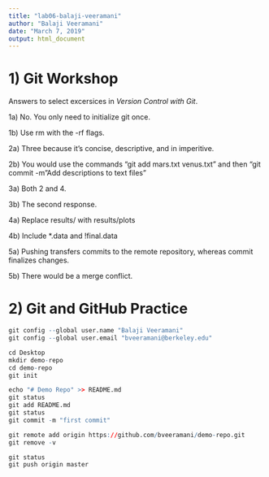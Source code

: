 ```yaml
---
title: "lab06-balaji-veeramani"
author: "Balaji Veeramani"
date: "March 7, 2019"
output: html_document
---
```


# 1) Git Workshop
Answers to select excersices in *Version Control with Git*.

1a) No. You only need to initialize git once.

1b) Use rm with the -rf flags. 

2a) Three because it's concise, descriptive, and in imperitive.

2b) You would use the commands "git add mars.txt venus.txt" and then "git commit -m "Add descriptions to text files"

3a) Both 2 and 4.

3b) The second response.

4a) Replace results/ with results/plots

4b) Include *.data and !final.data

5a) Pushing transfers commits to the remote repository, whereas commit finalizes changes.

5b) There would be a merge conflict.

#  2) Git and GitHub Practice
```r
git config --global user.name "Balaji Veeramani"
git config --global user.email "bveeramani@berkeley.edu"

cd Desktop
mkdir demo-repo
cd demo-repo
git init

echo "# Demo Repo" >> README.md
git status
git add README.md
git status
git commit -m "first commit"

git remote add origin https://github.com/bveeramani/demo-repo.git
git remove -v

git status
git push origin master


```
